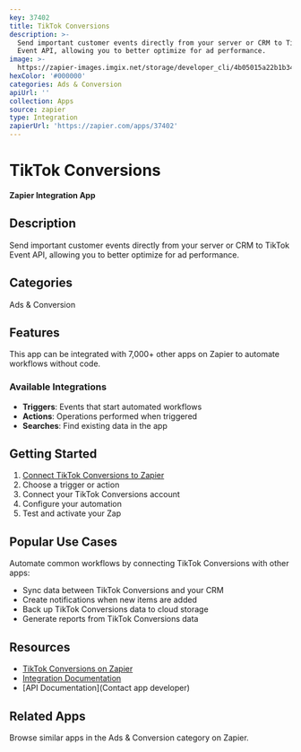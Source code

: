 ```yaml
---
key: 37402
title: TikTok Conversions
description: >-
  Send important customer events directly from your server or CRM to TikTok
  Event API, allowing you to better optimize for ad performance.
image: >-
  https://zapier-images.imgix.net/storage/developer_cli/4b05015a22b1b3431ca673a6a8f6cc6a_3.png?auto=format%2Ccompress&ixlib=python-3.0.0&q=50
hexColor: '#000000'
categories: Ads & Conversion
apiUrl: ''
collection: Apps
source: zapier
type: Integration
zapierUrl: 'https://zapier.com/apps/37402'
---
```

# TikTok Conversions

**Zapier Integration App**

## Description

Send important customer events directly from your server or CRM to TikTok Event API, allowing you to better optimize for ad performance.

## Categories

Ads & Conversion

## Features

This app can be integrated with 7,000+ other apps on Zapier to automate workflows without code.

### Available Integrations

- **Triggers**: Events that start automated workflows
- **Actions**: Operations performed when triggered
- **Searches**: Find existing data in the app

## Getting Started

1. [Connect TikTok Conversions to Zapier](https://zapier.com/apps/37402)
2. Choose a trigger or action
3. Connect your TikTok Conversions account
4. Configure your automation
5. Test and activate your Zap

## Popular Use Cases

Automate common workflows by connecting TikTok Conversions with other apps:

- Sync data between TikTok Conversions and your CRM
- Create notifications when new items are added
- Back up TikTok Conversions data to cloud storage
- Generate reports from TikTok Conversions data

## Resources

- [TikTok Conversions on Zapier](https://zapier.com/apps/37402)
- [Integration Documentation](https://zapier.com/apps/37402/integrations)
- [API Documentation](Contact app developer)

## Related Apps

Browse similar apps in the Ads & Conversion category on Zapier.
